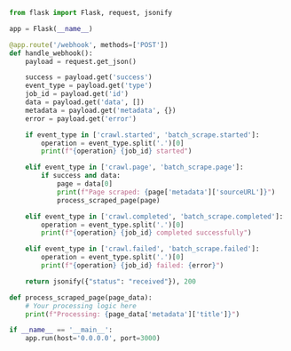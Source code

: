 ```python Python/Flask
from flask import Flask, request, jsonify

app = Flask(__name__)

@app.route('/webhook', methods=['POST'])
def handle_webhook():
    payload = request.get_json()

    success = payload.get('success')
    event_type = payload.get('type')
    job_id = payload.get('id')
    data = payload.get('data', [])
    metadata = payload.get('metadata', {})
    error = payload.get('error')

    if event_type in ['crawl.started', 'batch_scrape.started']:
        operation = event_type.split('.')[0]
        print(f"{operation} {job_id} started")

    elif event_type in ['crawl.page', 'batch_scrape.page']:
        if success and data:
            page = data[0]
            print(f"Page scraped: {page['metadata']['sourceURL']}")
            process_scraped_page(page)

    elif event_type in ['crawl.completed', 'batch_scrape.completed']:
        operation = event_type.split('.')[0]
        print(f"{operation} {job_id} completed successfully")

    elif event_type in ['crawl.failed', 'batch_scrape.failed']:
        operation = event_type.split('.')[0]
        print(f"{operation} {job_id} failed: {error}")

    return jsonify({"status": "received"}), 200

def process_scraped_page(page_data):
    # Your processing logic here
    print(f"Processing: {page_data['metadata']['title']}")

if __name__ == '__main__':
    app.run(host='0.0.0.0', port=3000)
```
